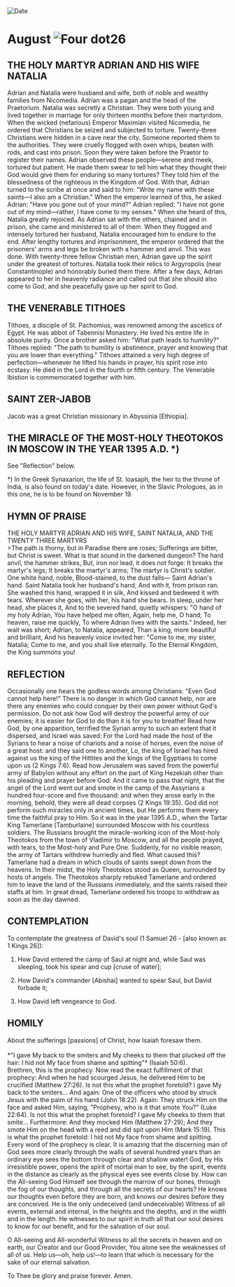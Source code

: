 
<RunningHead />
<Image src="/title-imprint.png" height={68} width={50} alt="Date" className="title-imprint"/>

# <div id="date">August <Image className="four-dot" src="/four-dot.png" height={15} width={15} alt="Four dot" />26</div>

## THE HOLY MARTYR ADRIAN AND HIS WIFE NATALIA

Adrian and Natalia were husband and wife, both of noble and wealthy families from Nicomedia. Adrian was a pagan and the head of the Praetorium. Natalia was secretly a Christian. They were both young and lived together in marriage for only thirteen months before their martyrdom. When the wicked (nefarious) Emperor Maximian visited Nicomedia, he ordered that Christians be seized and subjected to torture. Twenty-three Christians were hidden in a cave near the city. Someone reported them to the authorities. They were cruelly flogged with oxen whips, beaten with rods, and cast into prison. Soon they were taken before the Praetor to register their names. Adrian observed these people—serene and meek, tortured but patient. He made them swear to tell him what they thought their God would give them for enduring so many tortures? They told him of the blessedness of the righteous in the Kingdom of God. With that, Adrian turned to the scribe at once and said to him: "Write my name with these saints—I also am a Christian." When the emperor learned of this, he asked Adrian: "Have you gone out of your mind?" Adrian replied: "I have not gone out of my mind—rather, I have come to my senses." When she heard of this, Natalia greatly rejoiced. As Adrian sat with the others, chained and in prison, she came and ministered to all of them. When they flogged and intensely tortured her husband, Natalia encouraged him to endure to the end. After lengthy tortures and imprisonment, the emperor ordered that the prisoners' arms and legs be broken with a hammer and anvil. This was done. With twenty-three fellow Christian men, Adrian gave up the spirit under the greatest of tortures. Natalia took their relics to Argyropolis (near Constantinople) and honorably buried them there. After a few days, Adrian appeared to her in heavenly radiance and called out that she should also come to God, and she peacefully gave up her spirit to God.

## THE VENERABLE TITHOES

Tithoes, a disciple of St. Pachomius, was renowned among the ascetics of Egypt. He was abbot of Tabennisi Monastery. He lived his entire life in absolute purity. Once a brother asked him: "What path leads to humility?" Tithoes replied: "The path to humility is abstinence, prayer and knowing that you are lower than everything." Tithoes attained a very high degree of perfection—whenever he lifted his hands in prayer, his spirit rose into ecstasy. He died in the Lord in the fourth or fifth century. The Venerable Ibistion is commemorated together with him.

## SAINT ZER-JABOB

Jacob was a great Christian missionary in Abyssinia [Ethiopia].

## THE MIRACLE OF THE MOST-HOLY THEOTOKOS IN MOSCOW IN THE YEAR 1395 A.D. *)

See "Reflection" below.

*) In the Greek Synaxarion, the life of St. Ioasaph, the heir to the throne of India, is also found on today's date.  However, in the Slavic Prologues, as in this one, he is to be found on November 19.


## HYMN OF PRAISE
<div style={{textAlign:'center', color:'crimson', fontWeight:'bold'}}>
THE HOLY MARTYR ADRIAN AND HIS WIFE, SAINT NATALIA, AND THE TWENTY THREE MARTYRS
</div>
>The path is thorny, but in Paradise there are roses;  
Sufferings are bitter, but Christ is sweet.  
What is that sound in the darkened dungeon?  
The hard anvil, the hammer strikes,  
But, iron nor lead, it does not forge:  
It breaks the martyr's legs;  
It breaks the martyr's arms;  
The martyr is Christ's soldier.  
One white hand, noble,  
Blood-stained, to the dust falls—  
Saint Adrian's hand.  
Saint Natalia took her husband's hand,  
And with it, from prison ran.  
She washed this hand, wrapped it in silk,  
And kissed and bedewed it with tears.  
Wherever she goes, with her, his hand she bears.  
In sleep, under her head, she places it,  
And to the severed hand, quietly whispers:  
"O hand of my holy Adrian,  
You have helped me often,  
Again, help me, O hand;  
To heaven, raise me quickly,  
To where Adrian lives with the saints."  
Indeed, her wait was short;  
Adrian, to Natalia, appeared,  
Than a king, more beautiful and brilliant,  
And his heavenly voice invited her:  
"Come to me, my sister, Natalia;  
Come to me, and you shall live eternally.  
To the Eternal Kingdom, the King summons you!  


## REFLECTION

Occasionally one hears the godless words among Christians: "Even God cannot help here!" There is no danger in which God cannot help, nor are there any enemies who could conquer by their own power without God's permission. Do not ask how God will destroy the powerful army of our enemies; it is easier for God to do than it is for you to breathe! Read how God, by one apparition, terrified the Syrian army to such an extent that it dispersed, and Israel was saved: For the Lord had made the host of the Syrians to hear a noise of chariots and a noise of horses, even the noise of a great host: and they said one to another, Lo, the king of Israel has hired against us the king of the Hittites and the kings of the Egyptians to come upon us (2 Kings 7:6). Read how Jerusalem was saved from the powerful army of Babylon without any effort on the part of King Hezekiah other than his pleading and prayer before God: And it came to pass that night, that the angel of the Lord went out and smote in the camp of the Assyrians a hundred four-score and five thousand: and when they arose early in the morning, behold, they were all dead corpses (2 Kings 19:35). God did not perform such miracles only in ancient times, but He performs them every time the faithful pray to Him. So it was in the year 1395 A.D., when the Tartar King Tamerlane [Tamburlaine] surrounded Moscow with his countless soldiers. The Russians brought the miracle-working icon of the Most-holy Theotokos from the town of Vladimir to Moscow, and all the people prayed, with tears, to the Most-holy and Pure One. Suddenly, for no visible reason, the army of Tartars withdrew hurriedly and fled. What caused this? Tamerlane had a dream in which clouds of saints swept down from the heavens. In their midst, the Holy Theotokos stood as Queen, surrounded by hosts of angels. The Theotokos sharply rebuked Tamerlane and ordered him to leave the land of the Russians immediately, and the saints raised their staffs at him. In great dread, Tamerlane ordered his troops to withdraw as soon as the day dawned.


## CONTEMPLATION

To contemplate the greatness of David's soul (1 Samuel 26 - [also known as 1 Kings 26]):

1. How David entered the camp of Saul at night and, while Saul was sleeping, took his spear and cup [cruse of water];

2. How David's commander [Abishai] wanted to spear Saul, but David forbade it;

3. How David left vengeance to God.


## HOMILY
<div style={{textAlign:'center', color:'crimson', fontWeight:'bold'}}>
About the sufferings [passions] of Christ, how Isaiah foresaw them.
</div>
<br />
<div style={{textAlign:'right'}}>
*"I gave My back to the smiters and My cheeks to them that plucked off the hair: I hid not My face from shame and spitting"* (Isaiah 50:6).
</div>
Brethren, this is the prophecy. Now read the exact fulfillment of that prophecy: And when he had scourged Jesus, he delivered Him to be crucified (Matthew 27:26). Is not this what the prophet foretold? I gave My back to the smiters... And again: One of the officers who stood by struck Jesus with the palm of his hand (John 18:22). Again: They struck Him on the face and asked Him, saying, "Prophesy, who is it that smote You?" (Luke 22:64). Is not this what the prophet foretold? I gave My cheeks to them that smite... Furthermore: And they mocked Him (Matthew 27-29); And they smote Him on the head with a reed and did spit upon Him (Mark 15:19). This is what the prophet foretold: I hid not My face from shame and spitting. Every word of the prophecy is clear. It is amazing that the discerning man of God sees more clearly through the walls of several hundred years than an ordinary eye sees the bottom through clear and shallow water! God, by His irresistible power, opens the spirit of mortal man to see, by the spirit, events in the distance as clearly as the physical eyes see events close by. How can the All-seeing God Himself see through the marrow of our bones, through the fog of our thoughts, and through all the secrets of our hearts? He knows our thoughts even before they are born, and knows our desires before they are conceived. He is the only undeceived (and undeceivable) Witness of all events, external and internal, in the heights and the depths, and in the width and in the length. He witnesses to our spirit in truth all that our soul desires to know for our benefit, and for the salvation of our soul.

O All-seeing and All-wonderful Witness to all the secrets in heaven and on earth, our Creator and our Good Provider, You alone see the weaknesses of all of us. Help us—oh, help us!—to learn that which is necessary for the sake of our eternal salvation.

To Thee be glory and praise forever. Amen.